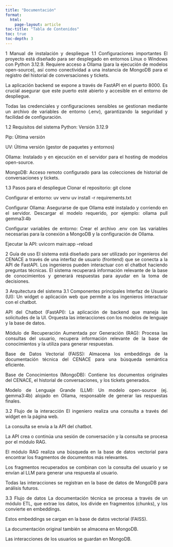 ```yaml
---
title: "Documentación"
format: 
  html:
    page-layout: article
toc-title: "Tabla de Contenidos"
toc: true
toc-depth: 3
---
```


::: {style="text-align: justify"}

1 Manual de instalación y despliegue
1.1 Configuraciones importantes
El proyecto está diseñado para ser desplegado en entornos Linux o Windows con Python 3.12.9. Requiere acceso a Ollama (para la ejecución de modelos open-source), así como conectividad a una instancia de MongoDB para el registro del historial de conversaciones y tickets.

La aplicación backend se expone a través de FastAPI en el puerto 8000. Es crucial asegurar que este puerto esté abierto y accesible en el entorno de despliegue.

Todas las credenciales y configuraciones sensibles se gestionan mediante un archivo de variables de entorno (.env), garantizando la seguridad y facilidad de configuración.

1.2 Requisitos del sistema
Python: Versión 3.12.9

Pip: Última versión

UV: Última versión (gestor de paquetes y entornos)

Ollama: Instalado y en ejecución en el servidor para el hosting de modelos open-source.

MongoDB: Acceso remoto configurado para las colecciones de historial de conversaciones y tickets.

1.3 Pasos para el despliegue
Clonar el repositorio:
git clone <URL_del_repositorio>

Configurar el entorno:
uv venv
uv install -r requirements.txt

Configurar Ollama:
Asegurarse de que Ollama esté instalado y corriendo en el servidor. Descargar el modelo requerido, por ejemplo:
ollama pull gemma3:4b

Configurar variables de entorno:
Crear el archivo .env con las variables necesarias para la conexión a MongoDB y la configuración de Ollama.

Ejecutar la API:
uvicorn main:app --reload

2 Guía de uso
El sistema está diseñado para ser utilizado por ingenieros del CENACE a través de una interfaz de usuario (frontend) que se conecta a la API de FastAPI. Los ingenieros pueden interactuar con el chatbot haciendo preguntas técnicas. El sistema recuperará información relevante de la base de conocimientos y generará respuestas para ayudar en la toma de decisiones.

3 Arquitectura del sistema
3.1 Componentes principales
Interfaz de Usuario (UI): Un widget o aplicación web que permite a los ingenieros interactuar con el chatbot.

API del Chatbot (FastAPI): La aplicación de backend que maneja las solicitudes de la UI. Orquesta las interacciones con los modelos de lenguaje y la base de datos.

Módulo de Recuperación Aumentada por Generación (RAG): Procesa las consultas del usuario, recupera información relevante de la base de conocimientos y la utiliza para generar respuestas.

Base de Datos Vectorial (FAISS): Almacena los embeddings de la documentación técnica del CENACE para una búsqueda semántica eficiente.

Base de Conocimientos (MongoDB): Contiene los documentos originales del CENACE, el historial de conversaciones, y los tickets generados.

Modelo de Lenguaje Grande (LLM): Un modelo open-source (ej. gemma3:4b) alojado en Ollama, responsable de generar las respuestas finales.

3.2 Flujo de la interacción
El ingeniero realiza una consulta a través del widget en la página web.

La consulta se envía a la API del chatbot.

La API crea o continúa una sesión de conversación y la consulta se procesa por el módulo RAG.

El módulo RAG realiza una búsqueda en la base de datos vectorial para encontrar los fragmentos de documentos más relevantes.

Los fragmentos recuperados se combinan con la consulta del usuario y se envían al LLM para generar una respuesta al usuario.

Todas las interacciones se registran en la base de datos de MongoDB para análisis futuros.

3.3 Flujo de datos
La documentación técnica se procesa a través de un módulo ETL, que extrae los datos, los divide en fragmentos (chunks), y los convierte en embeddings.

Estos embeddings se cargan en la base de datos vectorial (FAISS).

La documentación original también se almacena en MongoDB.

Las interacciones de los usuarios se guardan en MongoDB.

:::